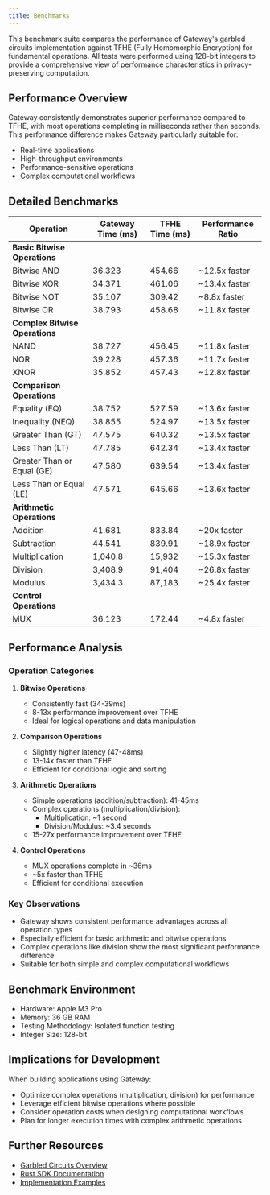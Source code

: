 ```yaml
---
title: Benchmarks
---
```


This benchmark suite compares the performance of Gateway's garbled circuits implementation against TFHE (Fully Homomorphic Encryption) for fundamental operations. All tests were performed using 128-bit integers to provide a comprehensive view of performance characteristics in privacy-preserving computation.

## Performance Overview

Gateway consistently demonstrates superior performance compared to TFHE, with most operations completing in milliseconds rather than seconds. This performance difference makes Gateway particularly suitable for:

- Real-time applications
- High-throughput environments
- Performance-sensitive operations
- Complex computational workflows

## Detailed Benchmarks

| Operation                      | Gateway Time (ms) | TFHE Time (ms) | Performance Ratio |
| ------------------------------ | ----------------- | -------------- | ----------------- |
| **Basic Bitwise Operations**   |
| Bitwise AND                    | 36.323            | 454.66         | ~12.5x faster     |
| Bitwise XOR                    | 34.371            | 461.06         | ~13.4x faster     |
| Bitwise NOT                    | 35.107            | 309.42         | ~8.8x faster      |
| Bitwise OR                     | 38.793            | 458.68         | ~11.8x faster     |
| **Complex Bitwise Operations** |
| NAND                           | 38.727            | 456.45         | ~11.8x faster     |
| NOR                            | 39.228            | 457.36         | ~11.7x faster     |
| XNOR                           | 35.852            | 457.43         | ~12.8x faster     |
| **Comparison Operations**      |
| Equality (EQ)                  | 38.752            | 527.59         | ~13.6x faster     |
| Inequality (NEQ)               | 38.855            | 524.97         | ~13.5x faster     |
| Greater Than (GT)              | 47.575            | 640.32         | ~13.5x faster     |
| Less Than (LT)                 | 47.785            | 642.34         | ~13.4x faster     |
| Greater Than or Equal (GE)     | 47.580            | 639.54         | ~13.4x faster     |
| Less Than or Equal (LE)        | 47.571            | 645.66         | ~13.6x faster     |
| **Arithmetic Operations**      |
| Addition                       | 41.681            | 833.84         | ~20x faster       |
| Subtraction                    | 44.541            | 839.91         | ~18.9x faster     |
| Multiplication                 | 1,040.8           | 15,932         | ~15.3x faster     |
| Division                       | 3,408.9           | 91,404         | ~26.8x faster     |
| Modulus                        | 3,434.3           | 87,183         | ~25.4x faster     |
| **Control Operations**         |
| MUX                            | 36.123            | 172.44         | ~4.8x faster      |

## Performance Analysis

### Operation Categories

1. **Bitwise Operations**

   - Consistently fast (34-39ms)
   - 8-13x performance improvement over TFHE
   - Ideal for logical operations and data manipulation

2. **Comparison Operations**

   - Slightly higher latency (47-48ms)
   - 13-14x faster than TFHE
   - Efficient for conditional logic and sorting

3. **Arithmetic Operations**

   - Simple operations (addition/subtraction): 41-45ms
   - Complex operations (multiplication/division):
     - Multiplication: ~1 second
     - Division/Modulus: ~3.4 seconds
   - 15-27x performance improvement over TFHE

4. **Control Operations**
   - MUX operations complete in ~36ms
   - ~5x faster than TFHE
   - Efficient for conditional execution

### Key Observations

- Gateway shows consistent performance advantages across all operation types
- Especially efficient for basic arithmetic and bitwise operations
- Complex operations like division show the most significant performance difference
- Suitable for both simple and complex computational workflows

## Benchmark Environment

- Hardware: Apple M3 Pro
- Memory: 36 GB RAM
- Testing Methodology: Isolated function testing
- Integer Size: 128-bit

## Implications for Development

When building applications using Gateway:

- Optimize complex operations (multiplication, division) for performance
- Leverage efficient bitwise operations where possible
- Consider operation costs when designing computational workflows
- Plan for longer execution times with complex arithmetic operations

## Further Resources

- [Garbled Circuits Overview](./overview)
- [Rust SDK Documentation](./rust-sdk)
- [Implementation Examples](./examples)
